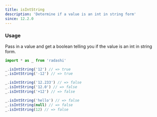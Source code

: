```yaml
---
title: isIntString
description: 'Determine if a value is an int in string form'
since: 12.2.0
---
```


### Usage

Pass in a value and get a boolean telling you if the value is an int in string form.

```ts twoslash
import * as _ from 'radashi'

_.isIntString('12') // => true
_.isIntString('-12') // => true

_.isIntString('12.233') // => false
_.isIntString('12.0') // => false
_.isIntString('+12') // => false

_.isIntString('hello') // => false
_.isIntString(null) // => false
_.isIntString(12) // => false
```
